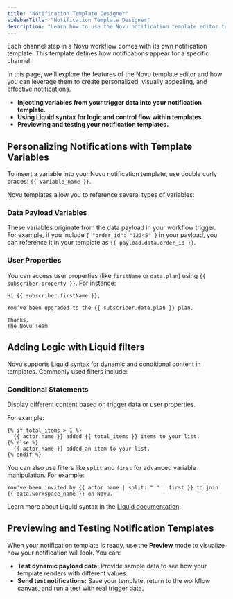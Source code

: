 ```yaml
---
title: "Notification Template Designer"
sidebarTitle: "Notification Template Designer"
description: "Learn how to use the Novu notification template editor to design notifications for your application"
---
```


Each channel step in a Novu workflow comes with its own notification template. This template defines how notifications appear for a specific channel.

In this page, we’ll explore the features of the Novu template editor and how you can leverage them to create personalized, visually appealing, and effective notifications.

- **Injecting variables from your trigger data into your notification template.**
- **Using Liquid syntax for logic and control flow within templates.**
- **Previewing and testing your notification templates.**

## Personalizing Notifications with Template Variables

To insert a variable into your Novu notification template, use double curly braces: `{{ variable_name }}`.

Novu templates allow you to reference several types of variables:

### Data Payload Variables
These variables originate from the data payload in your workflow trigger. 
For example, if you include `{ "order_id": "12345" }` in your payload, you can reference it in your template as `{{ payload.data.order_id }}`.

### User Properties
You can access user properties (like `firstName` or `data.plan`) using `{{ subscriber.property }}`. For instance:

```liquid
Hi {{ subscriber.firstName }},

You’ve been upgraded to the {{ subscriber.data.plan }} plan.

Thanks,  
The Novu Team
```

## Adding Logic with Liquid filters

Novu supports Liquid syntax for dynamic and conditional content in templates. Commonly used filters include:

### Conditional Statements

Display different content based on trigger data or user properties. 

For example:

```liquid
{% if total_items > 1 %}
  {{ actor.name }} added {{ total_items }} items to your list.
{% else %}
  {{ actor.name }} added an item to your list.
{% endif %}
```

You can also use filters like `split` and `first` for advanced variable manipulation. For example:

```liquid
You've been invited by {{ actor.name | split: " " | first }} to join {{ data.workspace_name }} on Novu.
```

Learn more about Liquid syntax in the [Liquid documentation](https://liquidjs.com/index.html).

## Previewing and Testing Notification Templates

When your notification template is ready, use the **Preview** mode to visualize how your notification will look. You can:

- **Test dynamic payload data:** Provide sample data to see how your template renders with different values.
- **Send test notifications:** Save your template, return to the workflow canvas, and run a test with real trigger data.

